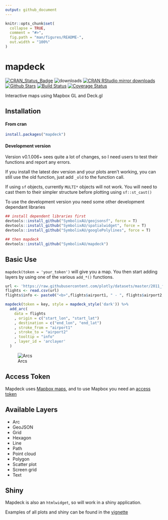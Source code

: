 ```yaml
---
output: github_document
---
```


<!-- README.md is generated from README.Rmd. Please edit that file -->

```r
knitr::opts_chunk$set(
  collapse = TRUE,
  comment = "#>",
  fig.path = "man/figures/README-",
  out.width = "100%"
)
```
# mapdeck

[![CRAN_Status_Badge](http://www.r-pkg.org/badges/version/mapdeck)](http://cran.r-project.org/package=mapdeck)
![downloads](http://cranlogs.r-pkg.org/badges/grand-total/mapdeck)
[![CRAN RStudio mirror downloads](http://cranlogs.r-pkg.org/badges/mapdeck)](http://cran.r-project.org/web/packages/mapdeck/index.html)
[![Github Stars](https://img.shields.io/github/stars/SymbolixAU/mapdeck.svg?style=social&label=Github)](https://github.com/SymbolixAU/mapdeck)
[![Build Status](https://travis-ci.org/SymbolixAU/mapdeck.svg?branch=master)](https://travis-ci.org/SymbolixAU/mapdeck)
[![Coverage Status](https://codecov.io/github/SymbolixAU/mapdeck/coverage.svg?branch=master)](https://codecov.io/github/SymbolixAU/mapdeck?branch=master)

Interactive maps using Mapbox GL and Deck.gl

## Installation

#### From cran

```r
install.packages("mapdeck")
```

#### Development version

Version v0.1.006+ sees quite a lot of changes, so I need users to test their functions and report any errors. 

If you install the latest dev version and your plots aren't working, you can still use the old function, just add `_old` to the function call. 

If using `sf` objects, currently `MULTI*` objects will not work. You will need to cast them to their simpler structure before plotting using `sf::st_cast()`

To use the development version you need some other development dependant libraries

```r
## install dependent libraries first
devtools::install_github("SymbolixAU/geojsonsf", force = T)
devtools::install_github("SymbolixAU/spatialwidget", force = T)
devtools::install_github("SymbolixAU/googlePolylines", force = T)

## then mapdeck
devtools::install_github("SymbolixAU/mapdeck")
```

## Basic Use

`mapdeck(token = 'your_token')` will give you a map. You then start adding layers by using one of the various `add_*()` functions. 

```r
url <- 'https://raw.githubusercontent.com/plotly/datasets/master/2011_february_aa_flight_paths.csv'
flights <- read.csv(url)
flights$info <- paste0("<b>",flights$airport1, " - ", flights$airport2, "</b>")

mapdeck(token = key, style = mapdeck_style('dark')) %>%
  add_arc(
    data = flights
    , origin = c("start_lon", "start_lat")
    , destination = c("end_lon", "end_lat")
    , stroke_from = "airport1"
    , stroke_to = "airport2"
    , tooltip = "info"
    , layer_id = 'arclayer'
  )
```

![Arcs](./vignettes/img/readme_arcs_small.gif)

## Access Token

Mapdeck uses [Mapbox maps](https://www.mapbox.com/), and to use Mapbox you need an [access token](https://www.mapbox.com/help/how-access-tokens-work/)

## Available Layers

- Arc
- GeoJSON
- Grid
- Hexagon
- Line
- Path 
- Point cloud
- Polygon
- Scatter plot
- Screen grid
- Text


## Shiny

Mapdeck is also an `htmlwidget`, so will work in a shiny application. 

Examples of all plots and shiny can be found in the [vignette](https://github.com/SymbolixAU/mapdeck/blob/master/vignettes/mapdeck.Rmd)
